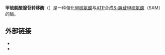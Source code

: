 {{protein
|Name=甲硫氨酸腺苷转移酶Ⅰ，α
|caption=
|image=5a1i.jpg
|width=270
|HGNCid=6903
|Symbol=MAT1A
|AltSymbols=
|EntrezGene=4143
|OMIM=250850
|RefSeq=NM_000429
|UniProt=Q00266
|PDB=
|ECnumber=
|Chromosome=10
|Arm=q
|Band=22
|LocusSupplementaryData=
}}
{{protein
|Name=甲硫氨酸腺苷转移酶Ⅱ，α
|caption=
|image=
|width=
|HGNCid=6904
|Symbol=MAT2A
|AltSymbols=
|EntrezGene=4144
|OMIM=601468
|RefSeq=NM_005911
|UniProt=P31153
|PDB=
|ECnumber=
|Chromosome=2
|Arm=p
|Band=11.2
|LocusSupplementaryData=
}}
{{protein
|Name=甲硫氨酸腺苷转移酶Ⅱ，β
|caption=
|image=
|width=
|HGNCid=6905
|Symbol=MAT2B
|AltSymbols=
|EntrezGene=27430
|OMIM=605527
|RefSeq=NM_013283
|UniProt=Q9NZL9
|PDB=
|ECnumber=
|Chromosome=5
|Arm=q
|Band=34
|LocusSupplementaryData=-q35
}}
'''甲硫氨酸腺苷转移酶'''（{{lang-en|Methionine adenosyltransferase}}）是一种催化[[甲硫氨酸|甲硫氨酸]]与[[三磷酸腺苷|ATP]]合成[[S-腺苷甲硫氨酸|''S''-腺苷甲硫氨酸]]（SAM）的酶。

==外部链接==
* {{MeshName|Methionine+adenosyltransferase}}
* {{EC number|2.5.1.6}}

{{biochem-stub}}
{{烷基与芳基转移酶}}
{{氨基酸代谢酶类}}